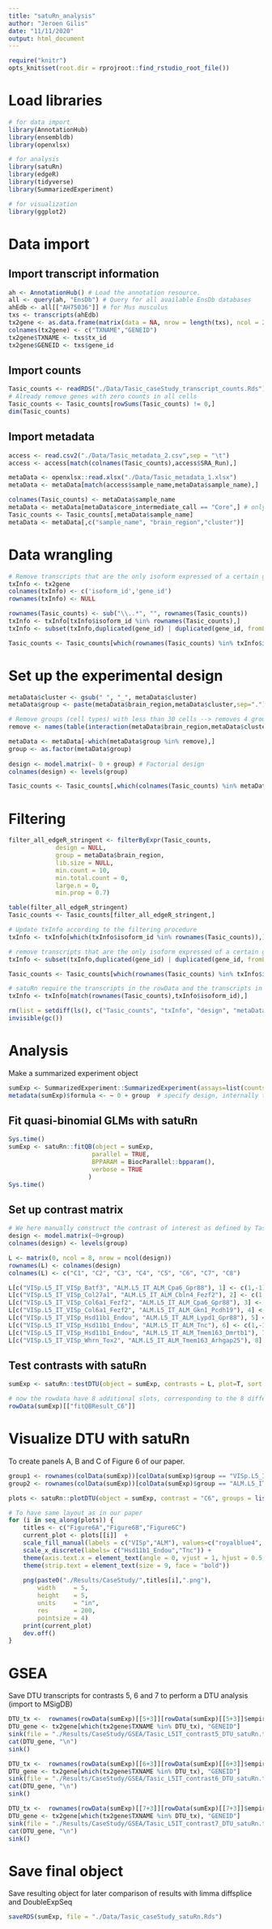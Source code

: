 ```yaml
---
title: "satuRn_analysis"
author: "Jeroen Gilis"
date: "11/11/2020"
output: html_document
---
```


```r
require("knitr")
opts_knit$set(root.dir = rprojroot::find_rstudio_root_file())
```

# Load libraries

```r
# for data import
library(AnnotationHub)
library(ensembldb)
library(openxlsx)

# for analysis
library(satuRn)
library(edgeR)
library(tidyverse)
library(SummarizedExperiment)

# for visualization
library(ggplot2)
```

# Data import

## Import transcript information

```r
ah <- AnnotationHub() # Load the annotation resource.
all <- query(ah, "EnsDb") # Query for all available EnsDb databases
ahEdb <- all[["AH75036"]] # for Mus musculus
txs <- transcripts(ahEdb)
tx2gene <- as.data.frame(matrix(data = NA, nrow = length(txs), ncol = 2))
colnames(tx2gene) <- c("TXNAME","GENEID")
tx2gene$TXNAME <- txs$tx_id
tx2gene$GENEID <- txs$gene_id
```

## Import counts

```r
Tasic_counts <- readRDS("./Data/Tasic_caseStudy_transcript_counts.Rds")
# Already remove genes with zero counts in all cells
Tasic_counts <- Tasic_counts[rowSums(Tasic_counts) != 0,]
dim(Tasic_counts)
```

## Import metadata

```r
access <- read.csv2("./Data/Tasic_metadata_2.csv",sep = "\t")
access <- access[match(colnames(Tasic_counts),access$SRA_Run),]

metaData <- openxlsx::read.xlsx("./Data/Tasic_metadata_1.xlsx")
metaData <- metaData[match(access$sample_name,metaData$sample_name),]

colnames(Tasic_counts) <- metaData$sample_name
metaData <- metaData[metaData$core_intermediate_call == "Core",] # only retain cell that were unambiguously assigned to a certain cell type (cluster)
Tasic_counts <- Tasic_counts[,metaData$sample_name]
metaData <- metaData[,c("sample_name", "brain_region","cluster")]
```

# Data wrangling

```r
# Remove transcripts that are the only isoform expressed of a certain gene
txInfo <- tx2gene
colnames(txInfo) <- c('isoform_id','gene_id')
rownames(txInfo) <- NULL

rownames(Tasic_counts) <- sub("\\..*", "", rownames(Tasic_counts))
txInfo <- txInfo[txInfo$isoform_id %in% rownames(Tasic_counts),]
txInfo <- subset(txInfo,duplicated(gene_id) | duplicated(gene_id, fromLast=TRUE))

Tasic_counts <- Tasic_counts[which(rownames(Tasic_counts) %in% txInfo$isoform_id),]
```

# Set up the experimental design

```r
metaData$cluster <- gsub(" ", "_", metaData$cluster)
metaData$group <- paste(metaData$brain_region,metaData$cluster,sep=".")

# Remove groups (cell types) with less than 30 cells --> removes 4 groups
remove <- names(table(interaction(metaData$brain_region,metaData$cluster))[table(interaction(metaData$brain_region,metaData$cluster)) < 30])

metaData <- metaData[-which(metaData$group %in% remove),]
group <- as.factor(metaData$group)
 
design <- model.matrix(~ 0 + group) # Factorial design
colnames(design) <- levels(group)

Tasic_counts <- Tasic_counts[,which(colnames(Tasic_counts) %in% metaData$sample_name)]
```

# Filtering

```r
filter_all_edgeR_stringent <- filterByExpr(Tasic_counts,
             design = NULL,
             group = metaData$brain_region,
             lib.size = NULL,
             min.count = 10,
             min.total.count = 0,
             large.n = 0,
             min.prop = 0.7)

table(filter_all_edgeR_stringent)
Tasic_counts <- Tasic_counts[filter_all_edgeR_stringent,]
```

```r
# Update txInfo according to the filtering procedure
txInfo <- txInfo[which(txInfo$isoform_id %in% rownames(Tasic_counts)),]

# remove transcripts that are the only isoform expressed of a certain gene (after filtering)
txInfo <- subset(txInfo,duplicated(gene_id) | duplicated(gene_id, fromLast=TRUE))

Tasic_counts <- Tasic_counts[which(rownames(Tasic_counts) %in% txInfo$isoform_id),]

# satuRn require the transcripts in the rowData and the transcripts in the count matrix to be in the same order. If not, the resulting models will be matched to the wrong rowData
txInfo <- txInfo[match(rownames(Tasic_counts),txInfo$isoform_id),]

rm(list = setdiff(ls(), c("Tasic_counts", "txInfo", "design", "metaData", "tx2gene","group")))
invisible(gc())
```

# Analysis

Make a summarized experiment object

```r
sumExp <- SummarizedExperiment::SummarizedExperiment(assays=list(counts=Tasic_counts), colData = metaData, rowData = txInfo)
metadata(sumExp)$formula <- ~ 0 + group  # specify design, internally the fit function will then use design <- model.matrix(sumExp@metadata$formula, colData(sumExp))
```

## Fit quasi-binomial GLMs with satuRn

```r
Sys.time()
sumExp <- satuRn::fitQB(object = sumExp,
                       parallel = TRUE,
                       BPPARAM = BiocParallel::bpparam(),
                       verbose = TRUE
                      )
Sys.time()
```

## Set up contrast matrix

```r
# We here manually construct the contrast of interest as defined by Tasic et al.
design <- model.matrix(~0+group)
colnames(design) <- levels(group)

L <- matrix(0, ncol = 8, nrow = ncol(design))
rownames(L) <- colnames(design)
colnames(L) <- c("C1", "C2", "C3", "C4", "C5", "C6", "C7", "C8")

L[c("VISp.L5_IT_VISp_Batf3", "ALM.L5_IT_ALM_Cpa6_Gpr88"), 1] <- c(1,-1)
L[c("VISp.L5_IT_VISp_Col27a1", "ALM.L5_IT_ALM_Cbln4_Fezf2"), 2] <- c(1,-1)
L[c("VISp.L5_IT_VISp_Col6a1_Fezf2", "ALM.L5_IT_ALM_Cpa6_Gpr88"), 3] <- c(1,-1)
L[c("VISp.L5_IT_VISp_Col6a1_Fezf2", "ALM.L5_IT_ALM_Gkn1_Pcdh19"), 4] <- c(1,-1)
L[c("VISp.L5_IT_VISp_Hsd11b1_Endou", "ALM.L5_IT_ALM_Lypd1_Gpr88"), 5] <- c(1,-1)
L[c("VISp.L5_IT_VISp_Hsd11b1_Endou", "ALM.L5_IT_ALM_Tnc"), 6] <- c(1,-1)
L[c("VISp.L5_IT_VISp_Hsd11b1_Endou", "ALM.L5_IT_ALM_Tmem163_Dmrtb1"), 7] <- c(1,-1)
L[c("VISp.L5_IT_VISp_Whrn_Tox2", "ALM.L5_IT_ALM_Tmem163_Arhgap25"), 8] <- c(1,-1)
```

## Test contrasts with satuRn

```r
sumExp <- satuRn::testDTU(object = sumExp, contrasts = L, plot=T, sort = F)
```

```r
# now the rowdata have 8 additional slots, corresponding to the 8 different requested contrasts. This is a simple dataframe with results for each transcripts in the selected contrast.
rowData(sumExp)[["fitQBResult_C6"]]
```

# Visualize DTU with satuRn

To create panels A, B and C of Figure 6 of our paper.

```r
group1 <- rownames(colData(sumExp))[colData(sumExp)$group == "VISp.L5_IT_VISp_Hsd11b1_Endou"]
group2 <- rownames(colData(sumExp))[colData(sumExp)$group == "ALM.L5_IT_ALM_Tnc"]

plots <- satuRn::plotDTU(object = sumExp, contrast = "C6", groups = list(group1,group2), coefficients = list(c(0,0,0,0,0,0,0,0,0,0,0,0,1,0),c(0,0,0,0,0,0,0,0,1,0,0,0,0,0)), summaryStat = "model", transcripts = c("ENSMUST00000081554","ENSMUST00000195963","ENSMUST00000132062"),genes = NULL,top.n = 6)

# To have same layout as in our paper
for (i in seq_along(plots)) {
    titles <- c("Figure6A","Figure6B","Figure6C")
    current_plot <- plots[[i]]  + 
    scale_fill_manual(labels = c("VISp","ALM"), values=c("royalblue4", "firebrick")) +
    scale_x_discrete(labels= c("Hsd11b1_Endou","Tnc")) +
    theme(axis.text.x = element_text(angle = 0, vjust = 1, hjust = 0.5, size = 9)) + 
    theme(strip.text = element_text(size = 9, face = "bold"))
  
    png(paste0("./Results/CaseStudy/",titles[i],".png"),
        width     = 5,
        height    = 5,
        units     = "in",
        res       = 200,
        pointsize = 4)
    print(current_plot)
    dev.off()
}
```

# GSEA

Save DTU transcripts for contrasts 5, 6 and 7 to perform a DTU analysis (import to MSigDB)

```r
DTU_tx <-  rownames(rowData(sumExp)[[5+3]][rowData(sumExp)[[5+3]]$empirical_FDR <= 0.05 & !is.na(rowData(sumExp)[[5+3]]$estimates),])
DTU_gene <- tx2gene[which(tx2gene$TXNAME %in% DTU_tx), "GENEID"]
sink(file = "./Results/CaseStudy/GSEA/Tasic_L5IT_contrast5_DTU_satuRn.txt")
cat(DTU_gene, "\n")
sink()

DTU_tx <-  rownames(rowData(sumExp)[[6+3]][rowData(sumExp)[[6+3]]$empirical_FDR <= 0.05 & !is.na(rowData(sumExp)[[6+3]]$estimates),])
DTU_gene <- tx2gene[which(tx2gene$TXNAME %in% DTU_tx), "GENEID"]
sink(file = "./Results/CaseStudy/GSEA/Tasic_L5IT_contrast6_DTU_satuRn.txt")
cat(DTU_gene, "\n")
sink()

DTU_tx <-  rownames(rowData(sumExp)[[7+3]][rowData(sumExp)[[7+3]]$empirical_FDR <= 0.05 & !is.na(rowData(sumExp)[[7+3]]$estimates),])
DTU_gene <- tx2gene[which(tx2gene$TXNAME %in% DTU_tx), "GENEID"]
sink(file = "./Results/CaseStudy/GSEA/Tasic_L5IT_contrast7_DTU_satuRn.txt")
cat(DTU_gene, "\n")
sink()
```

# Save final object

Save resulting object for later comparison of results with limma diffsplice and DoubleExpSeq

```r
saveRDS(sumExp, file = "./Data/Tasic_caseStudy_satuRn.Rds")
```




